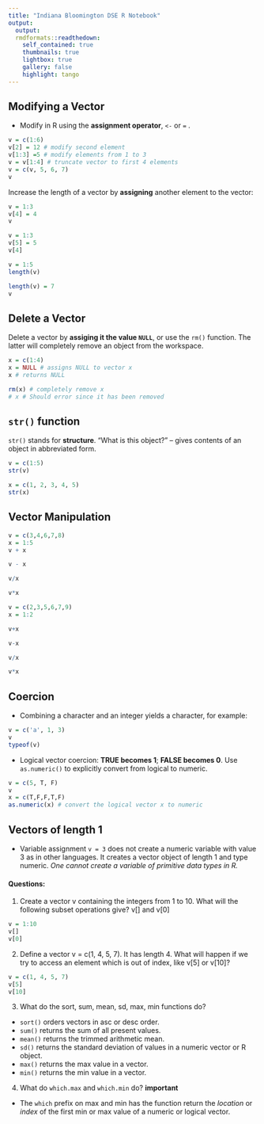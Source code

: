 ```yaml
---
title: "Indiana Bloomington DSE R Notebook"
output: 
  output: 
  rmdformats::readthedown:
    self_contained: true
    thumbnails: true
    lightbox: true
    gallery: false
    highlight: tango
---
```


## Modifying a Vector

- Modify in R using the **assignment operator**, `<-` or `=` .



```r
v = c(1:6)
v[2] = 12 # modify second element
v[1:3] =5 # modify elements from 1 to 3
v = v[1:4] # truncate vector to first 4 elements
v = c(v, 5, 6, 7)
v
```

Increase the length of a vector by **assigning** another element to the vector:

```r
v = 1:3
v[4] = 4
v
```

```r
v = 1:3
v[5] = 5
v[4]
```

```r
v = 1:5
length(v)

length(v) = 7
v
```

## Delete a Vector

Delete a vector by **assiging it the value `NULL`**, or use the `rm()` function. The latter will completely remove an object from the workspace.

```r
x = c(1:4)
x = NULL # assigns NULL to vector x
x # returns NULL

rm(x) # completely remove x
# x # Should error since it has been removed
```

## `str()` function

`str()` stands for **structure**. "What is this object?" -- gives contents of an object in abbreviated form.

```r
v = c(1:5)
str(v)
```

```r
x = c(1, 2, 3, 4, 5)
str(x)
```

## Vector Manipulation

```r
v = c(3,4,6,7,8)
x = 1:5
v + x

v - x

v/x

v*x

```

```r
v = c(2,3,5,6,7,9)
x = 1:2

v+x

v-x

v/x

v*x

```

## Coercion
- Combining a character and an integer yields a character, for example:

```r
v = c('a', 1, 3)
v
typeof(v)
```

- Logical vector coercion: **TRUE becomes 1**; **FALSE becomes 0**. Use `as.numeric()` to explicitly convert from logical to numeric.

```r
v = c(5, T, F)
v
x = c(T,F,F,T,F)
as.numeric(x) # convert the logical vector x to numeric

```

## Vectors of length 1

- Variable assignment `v = 3` does not create a numeric variable with value 3 as in other languages. It creates a vector object of length 1 and type numeric. *One cannot create a variable of primitive data types in R.*

#### Questions:

1. Create a vector v containing the integers from 1 to 10. What will the following subset operations give? v[] and v[0]

```r
v = 1:10
v[]
v[0]
```


2. Define a vector v = c(1, 4, 5, 7). It has length 4. What will happen if we try to access an element which is out of index, like v[5] or v[10]? 

```r
v = c(1, 4, 5, 7)
v[5]
v[10]
```


3. What do the sort, sum, mean, sd, max, min functions do?

  - `sort()` orders vectors in asc or desc order.
  - `sum()` returns the sum of all present values.
  - `mean()` returns the trimmed arithmetic mean.
  - `sd()` returns the standard deviation of values in a numeric vector or R object.
  - `max()` returns the max value in a vector.
  - `min()` returns the min value in a vector.

4. What do `which.max` and `which.min` do? **important**

  - The `which` prefix on max and min has the function return the *location* or *index* of the first min or max value of a numeric or logical vector.
  


 
